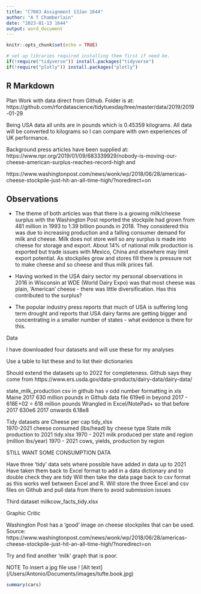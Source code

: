 ---
title: "C7083 Assignment 13Jan 1644"
author: "A T Chamberlain"
date: "2023-01-13 1644"
output: word_document
---

```{r setup, include=FALSE}
knitr::opts_chunk$set(echo = TRUE)

# set up libraries required installing them first if need be. 
if(!require("tidyverse")) install.packages("tidyverse")
if(!require("plotly")) install.packages("plotly")


```

## R Markdown

Plan 
Work with data direct from Github. Folder is at:  https://github.com/rfordatascience/tidytuesday/tree/master/data/2019/2019-01-29

Being USA data all units are in pounds which is 0.45359 kilograms. All data will be converted to kilograms so I can compare with own experiences of UK performance. 

Background press articles have been supplied at: 
https://www.npr.org/2019/01/09/683339929/nobody-is-moving-our-cheese-american-surplus-reaches-record-high and 
 
https://www.washingtonpost.com/news/wonk/wp/2018/06/28/americas-cheese-stockpile-just-hit-an-all-time-high/?noredirect=on

## Observations 

- The theme of both articles was that there is a growing milk/cheese surplus with the Washington Post reported the stockpile had grown from 481 million in 1993 to 1.39 billion pounds in 2018. They considered this was due to increasing production and a falling consumer demand for milk and cheese. Milk does not store well so any surplus is made into cheese for storage and export. About 14% of national milk production is exported but trade issues with Mexico, China and elsewhere may limit export potential. As stockpiles grow and stores fill there is pressure not to make cheese and so cheese and thus milk prices fall. 

- Having worked in the USA dairy sector my personal observations in 2016 in Wisconsin at WDE (World Dairy Expo) was that most cheese was plain, 'American' cheese - there was little diversification. Has this contributed to the surplus?  

- The popular industry press reports that much of USA is suffering long term drought and reports that USA dairy farms are getting bigger and concentrating in a smaller number of states - what evidence is there for this. 





Data 

I have downloaded four datasets and will use these for my analyses 

Use a table to list these and to list their dictionaries 

Should extend the datasets up to 2022 for completeness. Github says they come from 
https://www.ers.usda.gov/data-products/dairy-data/dairy-data/

state_milk_production 
  csv in github has v odd number formatting 
  in xls Maine 2017 630 million pounds
  in Github data file 619e6 
  in beyond 2017 - 618E+02  = 618 million pounds 
  Wrangled in Excel/NotePad+ so that 
    before 2017     630e6 
    2017 onwards    6.18e8 

Tidy datasets are 
Cheese per cap tidy_xlsx    
  1970-2021 cheese consumed (lbs/head) by cheese type 
State milk production to 2021 tidy.xlsx
  1970 - 2021 milk produced per state and region (million lbs/year)
  1970 - 2021 cows, yields, production by region

STILL WANT SOME CONSUMPTION DATA   
  
  Have three 'tidy' data sets 
    where possible have added in data up to 2021 
    Have taken them back to Excel format to add in a data dictionary and to double check they are tidy 
    Will then take the data page back to csv format as this works well between Excel and R. 
    Will store the three Excel and csv files on Github and pull data from there to avoid submission issues   

Third dataset milkcow_facts_tidy.xlsx


  

Graphic Critic 

Washington Post has a 'good' image on cheese stockpiles that can be used. Source: https://www.washingtonpost.com/news/wonk/wp/2018/06/28/americas-cheese-stockpile-just-hit-an-all-time-high/?noredirect=on

Try and find another 'milk' graph that is poor. 

NOTE To insert a jpg file use  ! [Alt text] (/Users/Antonio/Documents/images/tufte.book.jpg)

```{r cars}
summary(cars)
```
